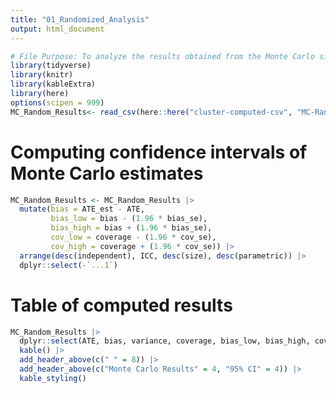 ```yaml
---
title: "01_Randomized_Analysis"
output: html_document
---
```


```r
# File Purpose: To analyze the results obtained from the Monte Carlo simulation conducted in 01_Randomized_Cluster_Simulation.R
library(tidyverse)
library(knitr)
library(kableExtra)
library(here)
options(scipen = 999)
MC_Random_Results<- read_csv(here::here("cluster-computed-csv", "MC-Random-Results.csv"))
```

# Computing confidence intervals of Monte Carlo estimates

```r
MC_Random_Results <- MC_Random_Results |>
  mutate(bias = ATE_est - ATE,
         bias_low = bias - (1.96 * bias_se),
         bias_high = bias + (1.96 * bias_se),
         cov_low = coverage - (1.96 * cov_se),
         cov_high = coverage + (1.96 * cov_se)) |> 
  arrange(desc(independent), ICC, desc(size), desc(parametric)) |>
  dplyr::select(-`...1`)
```

# Table of computed results

```r
MC_Random_Results |>
  dplyr::select(ATE, bias, variance, coverage, bias_low, bias_high, cov_low, cov_high) |>
  kable() |>
  add_header_above(c(" " = 8)) |>
  add_header_above(c("Monte Carlo Results" = 4, "95% CI" = 4)) |>
  kable_styling()
```



